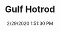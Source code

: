 ---
width: 1333
height: 2000
title: Gulf Hotrod
description: The fuel filler cap on a custom Gulf livery 911.
date: 2/29/2020 1:51:30 PM
cameraMake: Sony
cameraModel: ILCE-7M3
lens: ZEISS Batis 2/40 CF
settingsfStop: f/2
settingsISO: ISO 8000
settingsShutter: 1/3200
settingsFocalLength: 40 mm
---